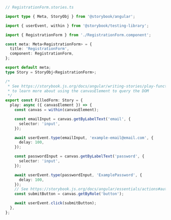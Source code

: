 ```ts
// RegistrationForm.stories.ts

import type { Meta, StoryObj } from '@storybook/angular';

import { userEvent, within } from '@storybook/testing-library';

import { RegistrationForm } from './RegistrationForm.component';

const meta: Meta<RegistrationForm> = {
  title: 'RegistrationForm',
  component: RegistrationForm,
};

export default meta;
type Story = StoryObj<RegistrationForm>;

/*
 * See https://storybook.js.org/docs/angular/writing-stories/play-function#working-with-the-canvas
 * to learn more about using the canvasElement to query the DOM
 */
export const FilledForm: Story = {
  play: async ({ canvasElement }) => {
    const canvas = within(canvasElement);

    const emailInput = canvas.getByLabelText('email', {
      selector: 'input',
    });

    await userEvent.type(emailInput, 'example-email@email.com', {
      delay: 100,
    });

    const passwordInput = canvas.getByLabelText('password', {
      selector: 'input',
    });

    await userEvent.type(passwordInput, 'ExamplePassword', {
      delay: 100,
    });
    // See https://storybook.js.org/docs/angular/essentials/actions#automatically-matching-args to learn how to setup logging in the Actions panel
    const submitButton = canvas.getByRole('button');

    await userEvent.click(submitButton);
  },
};
```

